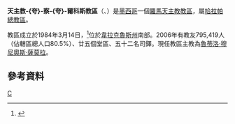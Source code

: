 {{noteTA
|T = zh-cn:天主教夸察夸尔科斯教区; zh-tw:天主教夸察夸爾科斯教區;
|1 = zh-cn:夸察夸尔科斯; zh-tw:夸察夸爾科斯; 
}}
{{Infobox Roman Catholic diocese
|Roman Catholic Diocese of = 天主教-{夸}-察-{夸}-爾科斯教區
|Latin name of diocese = Dioecesis Coatzacoalsensis
|image = 
|caption = 
|location = [[墨西哥|墨西哥]]
|territory =[[韋拉克魯斯州|韋拉克魯斯州]]南部
|population = 795,419
|rite = 拉丁禮
|patron = 
|province = 哈拉帕
|established = 1984年
|cathedral = 聖若瑟主教座堂
|副主教座堂 =
|leadership = 主教
|website =[http://www.diocesiscoatza.org/ 官方網站]
|教宗 = 
|metropolitan =
|ordinary = 魯蒂洛·穆尼奧斯·薩莫拉
|coadjutor bishop = 
|emeritus = 
}}

'''天主教-{夸}-察-{夸}-爾科斯教區'''（{{lang-la|Dioecesis Coatzacoalsensis}}、{{lang-es|Diócesis de Coatzacoalcos}}）是[[墨西哥|墨西哥]]一個[[羅馬天主教|羅馬天主教]][[教區|教區]]，屬[[天主教哈拉帕總教區|哈拉帕總教區]]。

教區成立於1984年3月14日，<ref>{{Cite web |url=http://www.vatican.va/holy_father/john_paul_ii/apost_constitutions/documents/hf_jp-ii_apc_19840314_coatzacoalsensis_lt.html |title=成立教區的宗座憲令 |access-date=2013-09-30 |archive-date=2014-05-16 |archive-url=https://web.archive.org/web/20140516235450/http://www.vatican.va/holy_father/john_paul_ii/apost_constitutions/documents/hf_jp-ii_apc_19840314_coatzacoalsensis_lt.html |dead-url=no }}</ref>位於[[韋拉克魯斯州|韋拉克魯斯州]]南部。2006年有教友795,419人（佔轄區總人口80.5%）、廿五個堂區、五十二名司鐸。現任教區主教為[[魯蒂洛·穆尼奧斯·薩莫拉|魯蒂洛·穆尼奧斯·薩莫拉]]。

==參考資料==
{{reflist}}
{{墨西哥天主教教區}}
[[Category:墨西哥天主教教區|C]]